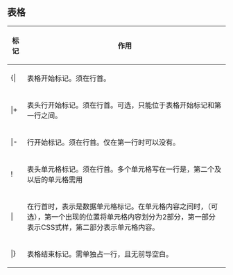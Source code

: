 ==表格==
{| width="90%"
|+
! 标记 !! 作用
|- 
| <nowiki>{|</nowiki> || 表格开始标记。须在行首。
|-
| <nowiki>|+</nowiki> || 表头行开始标记。须在行首。可选，只能位于表格开始标记和第一行之间。
|-
| <nowiki>|-</nowiki> || 行开始标记。须在行首。仅在第一行时可以没有。
|-
| <nowiki>!</nowiki>  || 表头单元格标记。须在行首。多个单元格写在一行是，第二个及以后的单元格需用<code>!!</code>开头
|- 
| <nowiki>|</nowiki>  || 在行首时，表示是数据单元格标记。在单元格内容之间时，（可选），第一个出现的位置将单元格内容划分为2部分，第一部分表示CSS式样，第二部分表示单元格内容。
|-
|  style="align:right"|<nowiki>|}</nowiki> || 表格结束标记。需单独占一行，且无前导空白。
|}
